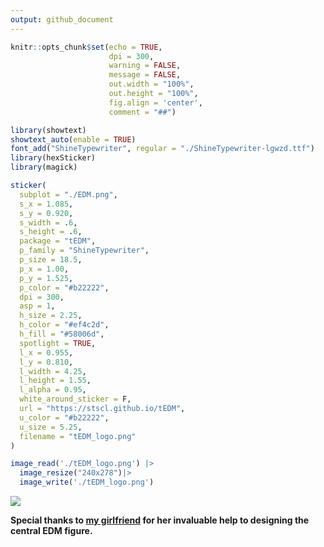 ```yaml
---
output: github_document
---
```


```r
knitr::opts_chunk$set(echo = TRUE,
                      dpi = 300,
                      warning = FALSE,
                      message = FALSE,
                      out.width = "100%",
                      out.height = "100%",
                      fig.align = 'center',
                      comment = "##")
```

```r
library(showtext)
showtext_auto(enable = TRUE)
font_add("ShineTypewriter", regular = "./ShineTypewriter-lgwzd.ttf")
library(hexSticker)
library(magick)

sticker(
  subplot = "./EDM.png",
  s_x = 1.085,
  s_y = 0.920,
  s_width = .6,
  s_height = .6,
  package = "tEDM",
  p_family = "ShineTypewriter",
  p_size = 18.5,
  p_x = 1.00,
  p_y = 1.525,
  p_color = "#b22222",
  dpi = 300,
  asp = 1,
  h_size = 2.25,
  h_color = "#ef4c2d",
  h_fill = "#58006d",
  spotlight = TRUE,
  l_x = 0.955,
  l_y = 0.810,
  l_width = 4.25,
  l_height = 1.55,
  l_alpha = 0.95,
  white_around_sticker = F,
  url = "https://stscl.github.io/tEDM",
  u_color = "#b22222",
  u_size = 5.25,
  filename = "tEDM_logo.png"
)

image_read('./tEDM_logo.png') |> 
  image_resize("240x278")|> 
  image_write('./tEDM_logo.png')
```

![](./tEDM_logo.png)

**Special thanks to [my girlfriend](https://github.com/layeyo) for her invaluable help to designing the central EDM figure.**